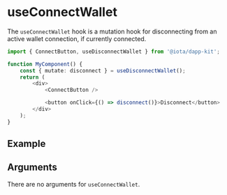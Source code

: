 
# useConnectWallet

The `useConnectWallet` hook is a mutation hook for disconnecting from an active wallet connection,
if currently connected.

```ts
import { ConnectButton, useDisconnectWallet } from '@iota/dapp-kit';

function MyComponent() {
	const { mutate: disconnect } = useDisconnectWallet();
	return (
		<div>
			<ConnectButton />

			<button onClick={() => disconnect()}>Disconnect</button>
		</div>
	);
}
```

## Example

<UseDisconnectWalletExample />

## Arguments

There are no arguments for `useConnectWallet`.
